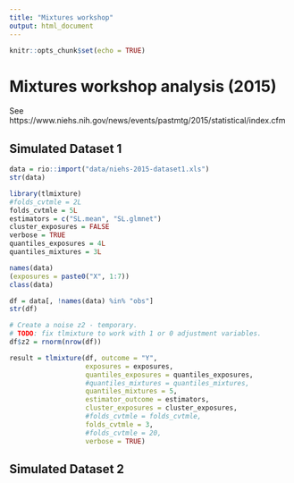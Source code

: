```yaml
---
title: "Mixtures workshop"
output: html_document
---
```


```r
knitr::opts_chunk$set(echo = TRUE)
```

# Mixtures workshop analysis (2015)

See https://www.niehs.nih.gov/news/events/pastmtg/2015/statistical/index.cfm

## Simulated Dataset 1

```r
data = rio::import("data/niehs-2015-dataset1.xls")
str(data)

library(tlmixture)
#folds_cvtmle = 2L
folds_cvtmle = 5L
estimators = c("SL.mean", "SL.glmnet")
cluster_exposures = FALSE
verbose = TRUE
quantiles_exposures = 4L
quantiles_mixtures = 3L

names(data)
(exposures = paste0("X", 1:7))
class(data)

df = data[, !names(data) %in% "obs"]
str(df)

# Create a noise z2 - temporary.
# TODO: fix tlmixture to work with 1 or 0 adjustment variables.
df$z2 = rnorm(nrow(df))

result = tlmixture(df, outcome = "Y",
                   exposures = exposures,
                   quantiles_exposures = quantiles_exposures,
                   #quantiles_mixtures = quantiles_mixtures,
                   quantiles_mixtures = 5,
                   estimator_outcome = estimators,
                   cluster_exposures = cluster_exposures,
                   #folds_cvtmle = folds_cvtmle,
                   folds_cvtmle = 3,
                   #folds_cvtmle = 20,
                   verbose = TRUE)
```

## Simulated Dataset 2
